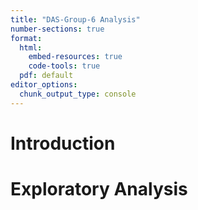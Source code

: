 ```yaml
---
title: "DAS-Group-6 Analysis"
number-sections: true
format: 
  html:
    embed-resources: true
    code-tools: true
  pdf: default
editor_options: 
  chunk_output_type: console
---
```


## 

# Introduction

# Exploratory Analysis 
